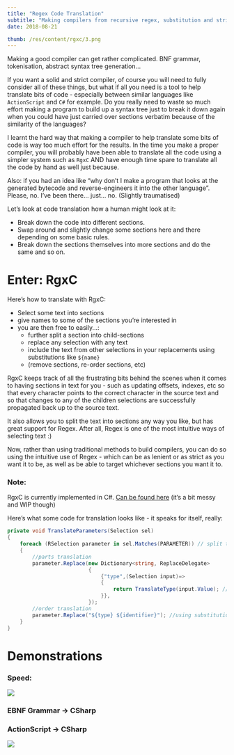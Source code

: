 ```yaml
---
title: "Regex Code Translation"
subtitle: "Making compilers from recursive regex, substitution and string manipulation."
date: 2018-08-21

thumb: /res/content/rgxc/3.png
---
```


Making a good compiler can get rather complicated. BNF grammar, tokenisation, abstract syntax tree generation...

If you want a solid and strict compiler, of course you will need to fully consider all of these things, but what if all you need is a tool to help translate bits of code - especially between similar languages like `ActionScript` and `C#` for example. Do you really need to waste so much effort making a program to build up a syntax tree just to break it down again when you could have just carried over sections verbatim because of the similarity of the languages?

I learnt the hard way that making a compiler to help translate some bits of code is way too much effort for the results. In the time you make a proper compiler, you will probably have been able to translate all the code using a simpler system such as `RgxC` AND have enough time spare to translate all the code by hand as well just because.

Also: if you had an idea like “why don’t I make a program that looks at the generated bytecode and reverse-engineers it into the other language”. Please, no. I’ve been there... just... no. (Slightly traumatised)

Let’s look at code translation how a human might look at it: 

- Break down the code into different sections.
- Swap around and slightly change some sections here and there depending on some basic rules.
- Break down the sections themselves into more sections and do the same and so on.

# Enter: RgxC

Here’s how to translate with RgxC:

- Select some text into sections
- give names to some of the sections you’re interested in
- you are then free to easily...:
  - further split a section into child-sections
  - replace any selection with any text
  - include the text from other selections in your replacements using substitutions like `${name}`
  - (remove sections, re-order sections, etc)

RgxC keeps track of all the frustrating bits behind the scenes when it comes to having sections in text for you - such as updating offsets, indexes, etc so that every character points to the correct character in the source text and so that changes to any of the children selections are successfully propagated back up to the source text.

It also allows you to split the text into sections any way you like, but has great support for Regex. After all, Regex is one of the most intuitive ways of selecting text :)

Now, rather than using traditional methods to build compilers, you can do so using the intuitive use of Regex - which can be as lenient or as strict as you want it to be, as well as be able to target whichever sections you want it to.

### Note:

RgxC is currently implemented in C#. [Can be found here](https://github.com/pixelchai/RgxC) (it’s a bit messy and WIP though)

Here’s what some code for translation looks like - it speaks for itself, really:

```csharp
private void TranslateParameters(Selection sel)
{
    foreach (RSelection parameter in sel.Matches(PARAMETER)) // split the selection 'sel' into further selections - 'parameter's
    {
        //parts translation
        parameter.Replace(new Dictionary<string, ReplaceDelegate>
                          {
                              {"type",(Selection input)=>
                              {
                                  return TranslateType(input.Value); //replace the sub-selection 'type' of 'parameter'
                              }},
                          });
        //order translation
        parameter.Replace("${type} ${identifier}"); //using substitution to order around selections
    }
}
```

# Demonstrations

### Speed:

![](/res/content/rgxc/speed.gif)

### EBNF Grammar -> CSharp

<YouTube id='jEe-8iXFOCA'/>

### ActionScript -> CSharp

<Img src='/res/content/rgxc/demo1.gif'/>